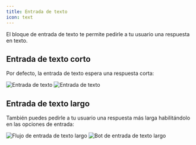```yaml
---
title: Entrada de texto
icon: text
---
```


El bloque de entrada de texto te permite pedirle a tu usuario una respuesta en texto.

## Entrada de texto corto

Por defecto, la entrada de texto espera una respuesta corta:

<Tabs>
  <Tab title="Flujo">
    <Frame>
      <img
        src="/images/blocks/inputs/short-text-flow.png"
        alt="Entrada de texto"
        className="rounded-lg"
      />
    </Frame>
  </Tab>
  <Tab title="Bot">
    <Frame>
      <img
        src="/images/blocks/inputs/short-text-bot.png"
        alt="Entrada de texto"
        className="rounded-lg"
      />
    </Frame>
  </Tab>
</Tabs>

## Entrada de texto largo

También puedes pedirle a tu usuario una respuesta más larga habilitándolo en las opciones de entrada:

<Tabs>
  <Tab title="Flujo">
    <Frame>
      <img
        src="/images/blocks/inputs/long-text-flow.png"
        alt="Flujo de entrada de texto largo"
        className="rounded-lg"
      />
    </Frame>
  </Tab>
  <Tab title="Bot">
    <img
      src="/images/blocks/inputs/long-text-bot.png"
      alt="Bot de entrada de texto largo"
      className="rounded-lg"
    />
  </Tab>
</Tabs>
